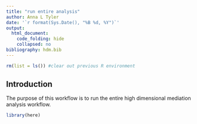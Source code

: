 ```yaml
---
title: "run entire analysis"
author: Anna L Tyler
date: '`r format(Sys.Date(), "%B %d, %Y")`'
output: 
  html_document:
    code_folding: hide
    collapsed: no
bibliography: hdm.bib 
---
```


```r
rm(list = ls()) #clear out previous R environment
```

## Introduction
The purpose of this workflow is to run the entire 
high dimensional mediation analysis workflow.

```r
library(here)
```

```r

```

